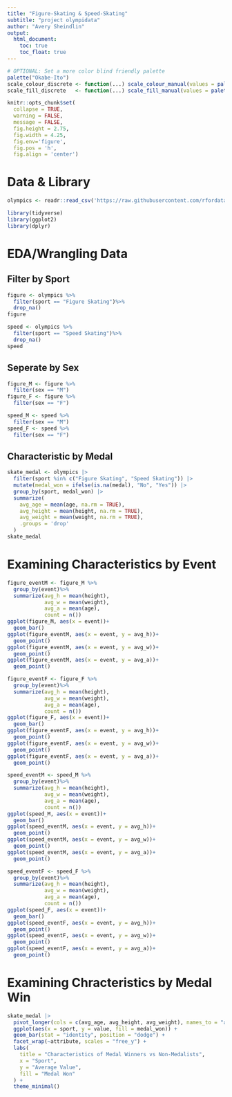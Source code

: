 ```yaml
---
title: "Figure-Skating & Speed-Skating"
subtitle: "project olympidata"
author: "Avery Sheindlin"
output: 
  html_document:
    toc: true
    toc_float: true
---
```


```r
# OPTIONAL: Set a more color blind friendly palette 
palette("Okabe-Ito")
scale_colour_discrete <- function(...) scale_colour_manual(values = palette())
scale_fill_discrete   <- function(...) scale_fill_manual(values = palette())

knitr::opts_chunk$set(
  collapse = TRUE, 
  warning = FALSE,
  message = FALSE,
  fig.height = 2.75, 
  fig.width = 4.25,
  fig.env='figure',
  fig.pos = 'h',
  fig.align = 'center')
```

# Data & Library

```r
olympics <- readr::read_csv('https://raw.githubusercontent.com/rfordatascience/tidytuesday/master/data/2024/2024-08-06/olympics.csv')

library(tidyverse)
library(ggplot2)
library(dplyr)
```

# EDA/Wrangling Data

## Filter by Sport

```r
figure <- olympics %>%
  filter(sport == "Figure Skating")%>%
  drop_na()
figure

speed <- olympics %>%
  filter(sport == "Speed Skating")%>%
  drop_na()
speed
```

## Seperate by Sex

```r
figure_M <- figure %>%
  filter(sex == "M")
figure_F <- figure %>%
  filter(sex == "F")

speed_M <- speed %>%
  filter(sex == "M")
speed_F <- speed %>%
  filter(sex == "F")
```

## Characteristic by Medal
```r
skate_medal <- olympics |>
  filter(sport %in% c("Figure Skating", "Speed Skating")) |>
  mutate(medal_won = ifelse(is.na(medal), "No", "Yes")) |>
  group_by(sport, medal_won) |>
  summarize(
    avg_age = mean(age, na.rm = TRUE),
    avg_height = mean(height, na.rm = TRUE),
    avg_weight = mean(weight, na.rm = TRUE),
    .groups = 'drop'
  )
skate_medal

```


# Examining Characteristics by Event

```r
figure_eventM <- figure_M %>%
  group_by(event)%>%
  summarize(avg_h = mean(height),
            avg_w = mean(weight),
            avg_a = mean(age),
            count = n())
ggplot(figure_M, aes(x = event))+
  geom_bar()
ggplot(figure_eventM, aes(x = event, y = avg_h))+
  geom_point()
ggplot(figure_eventM, aes(x = event, y = avg_w))+
  geom_point()
ggplot(figure_eventM, aes(x = event, y = avg_a))+
  geom_point()
```

```r
figure_eventF <- figure_F %>%
  group_by(event)%>%
  summarize(avg_h = mean(height),
            avg_w = mean(weight),
            avg_a = mean(age),
            count = n())
ggplot(figure_F, aes(x = event))+
  geom_bar()
ggplot(figure_eventF, aes(x = event, y = avg_h))+
  geom_point()
ggplot(figure_eventF, aes(x = event, y = avg_w))+
  geom_point()
ggplot(figure_eventF, aes(x = event, y = avg_a))+
  geom_point()
```

```r
speed_eventM <- speed_M %>%
  group_by(event)%>%
  summarize(avg_h = mean(height),
            avg_w = mean(weight),
            avg_a = mean(age),
            count = n())
ggplot(speed_M, aes(x = event))+
  geom_bar()
ggplot(speed_eventM, aes(x = event, y = avg_h))+
  geom_point()
ggplot(speed_eventM, aes(x = event, y = avg_w))+
  geom_point()
ggplot(speed_eventM, aes(x = event, y = avg_a))+
  geom_point()
```

```r
speed_eventF <- speed_F %>%
  group_by(event)%>%
  summarize(avg_h = mean(height),
            avg_w = mean(weight),
            avg_a = mean(age),
            count = n())
ggplot(speed_F, aes(x = event))+
  geom_bar()
ggplot(speed_eventF, aes(x = event, y = avg_h))+
  geom_point()
ggplot(speed_eventF, aes(x = event, y = avg_w))+
  geom_point()
ggplot(speed_eventF, aes(x = event, y = avg_a))+
  geom_point()
```

# Examining Chracteristics by Medal Win

```r
skate_medal |>
  pivot_longer(cols = c(avg_age, avg_height, avg_weight), names_to = "attribute", values_to = "value") |>
  ggplot(aes(x = sport, y = value, fill = medal_won)) +
  geom_bar(stat = "identity", position = "dodge") +
  facet_wrap(~attribute, scales = "free_y") +
  labs(
    title = "Characteristics of Medal Winners vs Non-Medalists",
    x = "Sport",
    y = "Average Value",
    fill = "Medal Won"
  ) +
  theme_minimal()
```

